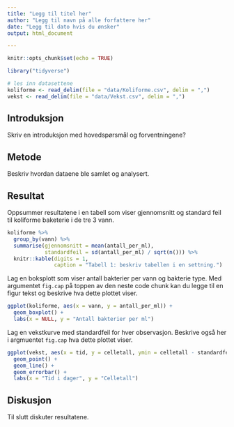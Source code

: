 ```yaml
---
title: "Legg til titel her"
author: "Legg til navn på alle forfattere her"
date: "Legg til dato hvis du ønsker"
output: html_document

---
```


```r
knitr::opts_chunk$set(echo = TRUE)

library("tidyverse")

# les inn datasettene
koliforme <- read_delim(file = "data/Koliforme.csv", delim = ",")
vekst <- read_delim(file = "data/Vekst.csv", delim = ",")

```

## Introduksjon

Skriv en introduksjon med hovedspørsmål og forventningene?

## Metode

Beskriv hvordan dataene ble samlet og analysert.



## Resultat

Oppsummer resultatene i en tabell som viser gjennomsnitt og standard feil til koliforme baketerie i de tre 3 vann.

```r

koliforme %>% 
  group_by(vann) %>% 
  summarise(gjennomsnitt = mean(antall_per_ml),
            standardfeil = sd(antall_per_ml) / sqrt(n())) %>% 
  knitr::kable(digits = 1,
               caption = "Tabell 1: beskriv tabellen i en settning.")

```


Lag en boksplott som viser antall bakterier per vann og bakterie type.
Med argumentet ```fig.cap``` på toppen av den neste code chunk kan du legge til en figur tekst og beskrive hva dette plottet viser.

```r

ggplot(koliforme, aes(x = vann, y = antall_per_ml)) +
  geom_boxplot() +
  labs(x = NULL, y = "Antall bakterier per ml")

```


Lag en vekstkurve med standardfeil for hver observasjon.
Beskrive også her i argmuentet ```fig.cap``` hva dette plottet viser.

```r

ggplot(vekst, aes(x = tid, y = celletall, ymin = celletall - standardfeil, ymax = celletall + standardfeil)) +
  geom_point() +
  geom_line() +
  geom_errorbar() + 
  labs(x = "Tid i dager", y = "Celletall")

```

## Diskusjon

Til slutt diskuter resultatene.

